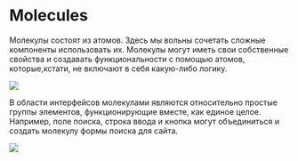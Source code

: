 

<Meta title="molecules/Introduction" />

<style>
  {`
  .imgContainer {
    text-align: center;
  }
  `}
  >
</style>

# Molecules

Молекулы состоят из атомов. Здесь мы вольны сочетать сложные компоненты использовать их. Молекулы могут иметь свои собственные свойства и создавать функциональности с помощью атомов, которые,кстати, не включают в себя какую-либо логику.

<div class="imgContainer">
  <img src={molecules} />
</div>

В области интерфейсов молекулами являются относительно простые группы элементов, функционирующие вместе, как единое целое. Например, поле поиска, строка ввода и кнопка могут объединиться и создать молекулу формы поиска для сайта.

<div class="imgContainer">
  <img src={moleculesExample} />
</div>
